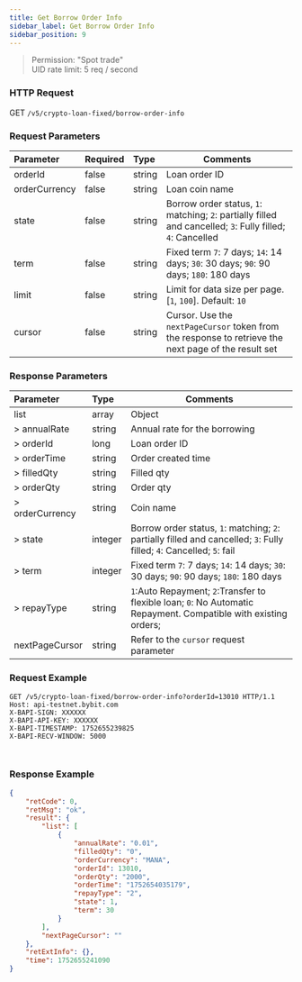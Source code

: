```yaml
---
title: Get Borrow Order Info
sidebar_label: Get Borrow Order Info
sidebar_position: 9
---
```

> Permission: "Spot trade"<br/>
> UID rate limit: 5 req / second

### HTTP Request
GET `/v5/crypto-loan-fixed/borrow-order-info`

### Request Parameters
| Parameter | Required | Type | Comments|
|:----- |:-------|:-----|------ |
|orderId|false|string|Loan order ID|
|orderCurrency|false|string|Loan coin name|
|state|false|string|Borrow order status, `1`: matching; `2`: partially filled and cancelled; `3`: Fully filled; `4`: Cancelled|
|term |false |string|Fixed term `7`: 7 days; `14`: 14 days; `30`: 30 days; `90`: 90 days; `180`: 180 days|
|limit |false |string |Limit for data size per page. [`1`, `100`]. Default: `10`|
|cursor |false |string |Cursor. Use the `nextPageCursor` token from the response to retrieve the next page of the result set|

### Response Parameters
| Parameter | Type | Comments|
|:----- |:-----|----- |
|list|array|Object|
|> annualRate|string |Annual rate for the borrowing|
|> orderId|long |Loan order ID|
|> orderTime|string |Order created time|
|> filledQty|string |Filled qty|
|> orderQty|string |Order qty|
|> orderCurrency|string |Coin name|
|> state|integer |Borrow order status, `1`: matching; `2`: partially filled and cancelled; `3`: Fully filled; `4`: Cancelled; `5`: fail|
|> term|integer |Fixed term `7`: 7 days; `14`: 14 days; `30`: 30 days; `90`: 90 days; `180`: 180 days|
|> repayType |string |`1`:Auto Repayment; `2`:Transfer to flexible loan; `0`: No Automatic Repayment. Compatible with existing orders;|
|nextPageCursor |string |Refer to the `cursor` request parameter |

### Request Example

<Tabs groupId="programming-languages">
<TabItem value="http" label="HTTP">

```http
GET /v5/crypto-loan-fixed/borrow-order-info?orderId=13010 HTTP/1.1
Host: api-testnet.bybit.com
X-BAPI-SIGN: XXXXXX
X-BAPI-API-KEY: XXXXXX
X-BAPI-TIMESTAMP: 1752655239825
X-BAPI-RECV-WINDOW: 5000
```

</TabItem>
<TabItem value="python" label="Python">

```python

```

</TabItem>

<TabItem value="Node" label="Node.js">

```n4js

```

</TabItem>
</Tabs>

### Response Example

```json
{
    "retCode": 0,
    "retMsg": "ok",
    "result": {
        "list": [
            {
                "annualRate": "0.01",
                "filledQty": "0",
                "orderCurrency": "MANA",
                "orderId": 13010,
                "orderQty": "2000",
                "orderTime": "1752654035179",
                "repayType": "2",
                "state": 1,
                "term": 30
            }
        ],
        "nextPageCursor": ""
    },
    "retExtInfo": {},
    "time": 1752655241090
}
```
